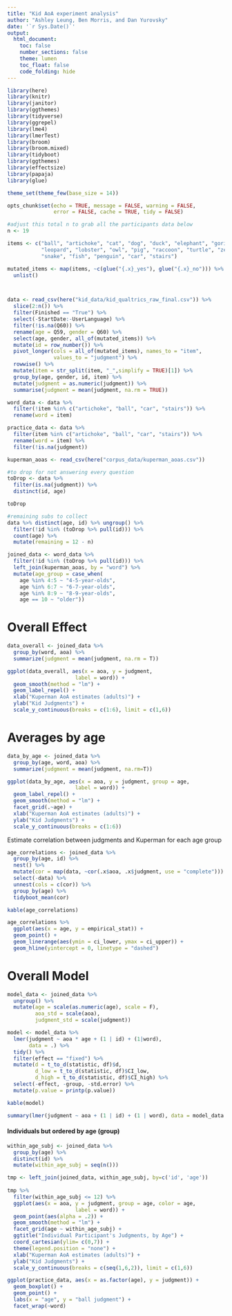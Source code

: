 ```yaml
---
title: "Kid AoA experiment analysis"
author: "Ashley Leung, Ben Morris, and Dan Yurovsky"
date: '`r Sys.Date()`'
output: 
  html_document:
    toc: false
    number_sections: false
    theme: lumen
    toc_float: false
    code_folding: hide
---
```


```r
library(here)
library(knitr)
library(janitor)
library(ggthemes)
library(tidyverse)
library(ggrepel)
library(lme4)
library(lmerTest)
library(broom)
library(broom.mixed)
library(tidyboot)
library(ggthemes)
library(effectsize)
library(papaja)
library(glue)

theme_set(theme_few(base_size = 14))

opts_chunk$set(echo = TRUE, message = FALSE, warning = FALSE, 
               error = FALSE, cache = TRUE, tidy = FALSE)
```

```r
#adjust this total n to grab all the participants data below
n <- 19

items <- c("ball", "artichoke", "cat", "dog", "duck", "elephant", "gorilla", 
           "leopard", "lobster", "owl", "pig", "raccoon", "turtle", "zebra", 
           "snake", "fish", "penguin", "car", "stairs")

mutated_items <- map(items, ~c(glue("{.x}_yes"), glue("{.x}_no"))) %>%
  unlist()



data <- read_csv(here("kid_data/kid_qualtrics_raw_final.csv")) %>%
  slice(2:n()) %>%
  filter(Finished == "True") %>%
  select(-StartDate:-UserLanguage) %>%
  filter(!is.na(Q60)) %>%
  rename(age = Q59, gender = Q60) %>%
  select(age, gender, all_of(mutated_items)) %>%
  mutate(id = row_number()) %>%
  pivot_longer(cols = all_of(mutated_items), names_to = "item", 
               values_to = "judgment") %>%
  rowwise() %>%
  mutate(item = str_split(item, "_",simplify = TRUE)[1]) %>%
  group_by(age, gender, id, item) %>%
  mutate(judgment = as.numeric(judgment)) %>%
  summarise(judgment = mean(judgment, na.rm = TRUE))

word_data <- data %>%
  filter(!item %in% c("artichoke", "ball", "car", "stairs")) %>%
  rename(word = item)

practice_data <- data %>%
  filter(item %in% c("artichoke", "ball", "car", "stairs")) %>%
  rename(word = item) %>%
  filter(!is.na(judgment))

kuperman_aoas <- read_csv(here("corpus_data/kuperman_aoas.csv"))
```

```r
#to drop for not answering every question
toDrop <- data %>% 
  filter(is.na(judgment)) %>%
  distinct(id, age)

toDrop

#remaining subs to collect
data %>% distinct(age, id) %>% ungroup() %>% 
  filter(!id %in% (toDrop %>% pull(id))) %>%
  count(age) %>%
  mutate(remaining = 12 - n)

```


```r
joined_data <- word_data %>%
  filter(!id %in% (toDrop %>% pull(id))) %>%
  left_join(kuperman_aoas, by = "word") %>%
  mutate(age_group = case_when(
    age %in% 4:5 ~ "4-5-year-olds",
    age %in% 6:7 ~ "6-7-year-olds",
    age %in% 8:9 ~ "8-9-year-olds",
    age == 10 ~ "older"))
```

# Overall Effect

```r
data_overall <- joined_data %>% 
  group_by(word, aoa) %>%
  summarize(judgment = mean(judgment, na.rm = T))

ggplot(data_overall, aes(x = aoa, y = judgment,
                      label = word)) + 
  geom_smooth(method = "lm") +
  geom_label_repel() + 
  xlab("Kuperman AoA estimates (adults)") +
  ylab("Kid Judgments") +
  scale_y_continuous(breaks = c(1:6), limit = c(1,6))
```


# Averages by age

```r
data_by_age <- joined_data %>% 
  group_by(age, word, aoa) %>%
  summarize(judgment = mean(judgment, na.rm=T))

ggplot(data_by_age, aes(x = aoa, y = judgment, group = age,
                      label = word)) + 
  geom_label_repel() +
  geom_smooth(method = "lm") + 
  facet_grid(.~age) + 
  xlab("Kuperman AoA estimates (adults)") +
  ylab("Kid Judgments") +
  scale_y_continuous(breaks = c(1:6))
```

Estimate correlation between judgments and Kuperman for each age group
```r
age_correlations <- joined_data %>%
  group_by(age, id) %>%
  nest() %>%
  mutate(cor = map(data, ~cor(.x$aoa, .x$judgment, use = "complete"))) %>%
  select(-data) %>%
  unnest(cols = c(cor)) %>%
  group_by(age) %>%
  tidyboot_mean(cor)

kable(age_correlations)

age_correlations %>%
  ggplot(aes(x = age, y = empirical_stat)) +
  geom_point() +
  geom_linerange(aes(ymin = ci_lower, ymax = ci_upper)) +
  geom_hline(yintercept = 0, linetype = "dashed")
```

  
# Overall Model

```r
model_data <- joined_data %>%
  ungroup() %>%
  mutate(age = scale(as.numeric(age), scale = F),
         aoa_std = scale(aoa),
         judgment_std = scale(judgment))

model <- model_data %>%
  lmer(judgment ~ aoa * age + (1 | id) + (1|word),
       data = .) %>%
  tidy() %>%
  filter(effect == "fixed") %>%
  mutate(d = t_to_d(statistic, df)$d,
         d_low = t_to_d(statistic, df)$CI_low,
         d_high = t_to_d(statistic, df)$CI_high) %>%
  select(-effect, -group, -std.error) %>%
  mutate(p.value = printp(p.value))

kable(model)

```

```r
summary(lmer(judgment ~ aoa + (1 | id) + (1 | word), data = model_data %>% filter(age_group == "8-9-year-olds")))
```




#### Individuals but ordered by age (group)

```r
within_age_subj <- joined_data %>%
  group_by(age) %>%
  distinct(id) %>%
  mutate(within_age_subj = seq(n()))

tmp <- left_join(joined_data, within_age_subj, by=c('id', 'age'))
  
tmp %>%
  filter(within_age_subj <= 12) %>%
  ggplot(aes(x = aoa, y = judgment, group = age, color = age,
                      label = word)) + 
  geom_point(aes(alpha = .2)) +
  geom_smooth(method = "lm") + 
  facet_grid(age ~ within_age_subj) +
  ggtitle("Individual Participant's Judgments, by Age") +
  coord_cartesian(ylim= c(0,7)) + 
  theme(legend.position = "none") +
  xlab("Kuperman AoA estimates (adults)") +
  ylab("Kid Judgments") +
  scale_y_continuous(breaks = c(seq(1,6,2)), limit = c(1,6))
```


```r
ggplot(practice_data, aes(x = as.factor(age), y = judgment)) + 
  geom_boxplot() +
  geom_point() +
  labs(x = "age", y = "ball judgment") +
  facet_wrap(~word)
```

